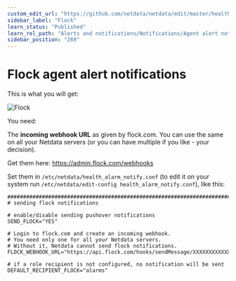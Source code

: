 ```yaml
---
custom_edit_url: "https://github.com/netdata/netdata/edit/master/health/notifications/flock/README.md"
sidebar_label: "Flock"
learn_status: "Published"
learn_rel_path: "Alerts and notifications/Notifications/Agent alert notifications"
sidebar_position: "269"
---
```



# Flock agent alert notifications

This is what you will get:

![Flock](https://i.imgur.com/ok9bRzw.png)

You need:

The **incoming webhook URL** as given by flock.com. 
You can use the same on all your Netdata servers (or you can have multiple if you like - your decision).

Get them here: <https://admin.flock.com/webhooks>

Set them in `/etc/netdata/health_alarm_notify.conf` (to edit it on your system run `/etc/netdata/edit-config health_alarm_notify.conf`), like this:

```
###############################################################################
# sending flock notifications

# enable/disable sending pushover notifications
SEND_FLOCK="YES"

# Login to flock.com and create an incoming webhook.
# You need only one for all your Netdata servers.
# Without it, Netdata cannot send flock notifications.
FLOCK_WEBHOOK_URL="https://api.flock.com/hooks/sendMessage/XXXXXXXXXXXXXXXXXXXXXXXXXXXXXXX"

# if a role recipient is not configured, no notification will be sent
DEFAULT_RECIPIENT_FLOCK="alarms"
```



